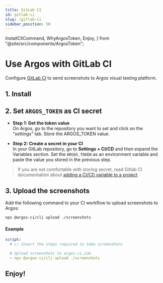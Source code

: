 ```yaml
---
title: GitLab CI
id: gitlab-ci
slug: /gitlab-ci
sidebar_position: 50
---
```


  InstallCliCommand,
  WhyArgosToken,
  Enjoy,
} from "@site/src/components/ArgosToken";

# Use Argos with GitLab CI

Configure [GitLab CI](https://docs.gitlab.com/ee/ci/) to send screenshots to Argos visual testing platform.

## 1. Install

<InstallCliCommand />

## 2. Set `ARGOS_TOKEN` as CI secret

<WhyArgosToken />

- **Step 1: Get the token value**<br/>
  On Argos, go to the repository you want to set and click on the "settings" tab. Store the ARGOS_TOKEN value.

- **Step 2: Create a secret in your CI**<br/>
  In your GitLab repository, go to **Settings > CI/CD** and then expand the Variables section. Set the `ARGOS_TOKEN` as an environment variable and paste the value you stored in the previous step.

> If you are not comfortable with storing secret, read Gitlab CI documentation about [adding a CI/CD variable to a project](https://docs.gitlab.com/ee/ci/variables/#add-a-cicd-variable-to-a-project).

## 3. Upload the screenshots

Add the following command to your CI workflow to upload screenshots to Argos:

```sh
npx @argos-ci/cli upload ./screenshots
```

#### Example

```yml title=".gitlab-ci.yml"
script:
  # 👉 Insert the steps required to take screenshots

  # Upload screenshots to argos-ci.com
  - npx @argos-ci/cli upload ./screenshots
```

<RepositoryExampleLink />

## Enjoy!

<Enjoy />
